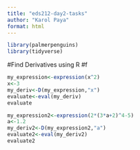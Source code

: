 ```yaml
---
title: "eds212-day2-tasks"
author: "Karol Paya"
format: html
---
```

```r
library(palmerpenguins)
library(tidyverse)
```
#Find Derivatives using R
#f
```r
my_expression<-expression(x^2)
x<-3
my_deriv<-D(my_expression,"x")
evaluate<-eval(my_deriv)
evaluate               
```
```r
my_expression2<-expression(2*(3*a+2)^4-5)
a<-1.2
my_deriv2<-D(my_expression2,"a")
evaluate2<-eval(my_deriv2)
evaluate2 
```


